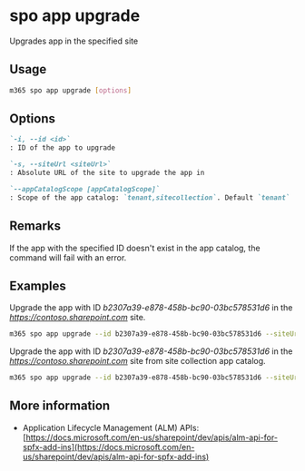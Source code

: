 
# spo app upgrade

Upgrades app in the specified site

## Usage

```sh
m365 spo app upgrade [options]
```

## Options

```md defintion-list
`-i, --id <id>`
: ID of the app to upgrade

`-s, --siteUrl <siteUrl>`
: Absolute URL of the site to upgrade the app in

`--appCatalogScope [appCatalogScope]`
: Scope of the app catalog: `tenant,sitecollection`. Default `tenant`
```

<Global />

## Remarks

If the app with the specified ID doesn't exist in the app catalog, the command will fail with an error.

## Examples

Upgrade the app with ID _b2307a39-e878-458b-bc90-03bc578531d6_ in the _https://contoso.sharepoint.com_ site.

```sh
m365 spo app upgrade --id b2307a39-e878-458b-bc90-03bc578531d6 --siteUrl https://contoso.sharepoint.com
```

Upgrade the app with ID _b2307a39-e878-458b-bc90-03bc578531d6_ in the _https://contoso.sharepoint.com_ site from site collection app catalog.

```sh
m365 spo app upgrade --id b2307a39-e878-458b-bc90-03bc578531d6 --siteUrl https://contoso.sharepoint.com --appCatalogScope sitecollection
```

## More information

- Application Lifecycle Management (ALM) APIs: [https://docs.microsoft.com/en-us/sharepoint/dev/apis/alm-api-for-spfx-add-ins](https://docs.microsoft.com/en-us/sharepoint/dev/apis/alm-api-for-spfx-add-ins)
